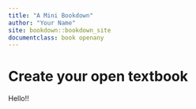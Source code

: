 ```yaml
---
title: "A Mini Bookdown"
author: "Your Name"
site: bookdown::bookdown_site
documentclass: book openany
---
```


# Create your open textbook

Hello!!
